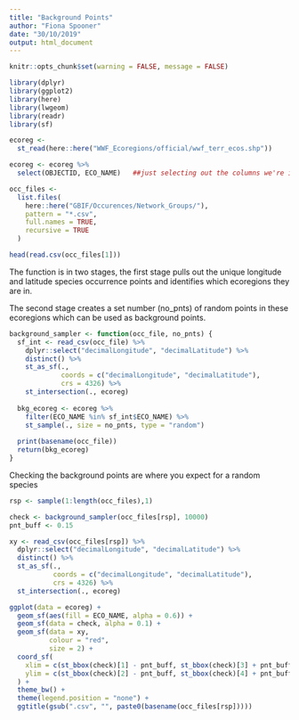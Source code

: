 ```yaml
---
title: "Background Points"
author: "Fiona Spooner"
date: "30/10/2019"
output: html_document
---
```


```r
knitr::opts_chunk$set(warning = FALSE, message = FALSE)
```

```r
library(dplyr)
library(ggplot2)
library(here)
library(lwgeom)
library(readr)
library(sf)
```


```r
ecoreg <-
  st_read(here::here("WWF_Ecoregions/official/wwf_terr_ecos.shp"))

ecoreg <- ecoreg %>%
  select(OBJECTID, ECO_NAME)   ##just selecting out the columns we're interested in

occ_files <-
  list.files(
    here::here("GBIF/Occurences/Network_Groups/"),
    pattern = "*.csv",
    full.names = TRUE,
    recursive = TRUE
  )

head(read.csv(occ_files[1]))

```


The function is in two stages, the first stage pulls out the unique longitude and latitude species occurrence points and identifies which ecoregions they are in.

The second stage creates a set number (no_pnts) of random points in these ecoregions which can be used as background points. 

```r

background_sampler <- function(occ_file, no_pnts) {
  sf_int <- read_csv(occ_file) %>%
    dplyr::select("decimalLongitude", "decimalLatitude") %>%
    distinct() %>%
    st_as_sf(.,
             coords = c("decimalLongitude", "decimalLatitude"),
             crs = 4326) %>%
    st_intersection(., ecoreg)
  
  bkg_ecoreg <- ecoreg %>%
    filter(ECO_NAME %in% sf_int$ECO_NAME) %>%
    st_sample(., size = no_pnts, type = "random")
  
  print(basename(occ_file))
  return(bkg_ecoreg)
}

```


Checking the background points are where you expect for a random species
```r
rsp <- sample(1:length(occ_files),1)

check <- background_sampler(occ_files[rsp], 10000)
pnt_buff <- 0.15

xy <- read_csv(occ_files[rsp]) %>%
  dplyr::select("decimalLongitude", "decimalLatitude") %>%
  distinct() %>%
  st_as_sf(.,
           coords = c("decimalLongitude", "decimalLatitude"),
           crs = 4326) %>%
  st_intersection(., ecoreg)

ggplot(data = ecoreg) +
  geom_sf(aes(fill = ECO_NAME, alpha = 0.6)) +
  geom_sf(data = check, alpha = 0.1) +
  geom_sf(data = xy,
          colour = "red",
          size = 2) +
  coord_sf(
    xlim = c(st_bbox(check)[1] - pnt_buff, st_bbox(check)[3] + pnt_buff),
    ylim = c(st_bbox(check)[2] - pnt_buff, st_bbox(check)[4] + pnt_buff)
  ) +
  theme_bw() +
  theme(legend.position = "none") +
  ggtitle(gsub(".csv", "", paste0(basename(occ_files[rsp]))))

```


